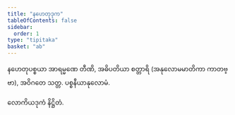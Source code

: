 ```yaml
---
title: "နဟေတုဒုက"
tableOfContents: false
sidebar:
  order: 1
type: "tipitaka"
basket: "ab"
---
```



<DynamicBreadcrumb />

<Division number="175">

<Paragraph number="948">
နဟေတုပစ္စယာ အာရမ္မဏေ တီဏိ, အဓိပတိယာ စတ္တာရိ (အနုလောမမာတိကာ ကာတဗ္ဗာ), အဝိဂတေ သတ္တ.

</Paragraph>
</Division>

<Paragraph number="949" type="center">
ပစ္စနီယာနုလောမံ.

  
လောကိယဒုကံ နိဋ္ဌိတံ.
</Paragraph>